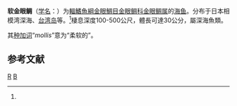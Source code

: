{{Speciesbox 
| genus = Beryx
| species = mollis
| status = NE
| status_system = IUCN3.1
| authority = [[阿部宗明|Abe]], 1959<ref name='id6889'>{{cite web| url =http://zd1.brim.ac.cn/speciesview.asp?key=054540002++| title =软金眼鲷| work =《中国动物物种编目数据库》| publisher =中国生物多样性信息中心动物学分部| author =[[中国科学院|中国科学院]]动物研究所| accessdate =2011-10-17}}{{dead link|date=2018年4月 |bot=InternetArchiveBot |fix-attempted=yes }}</ref>
| synonyms = 
}}

'''软金眼鲷'''（[[学名|学名]]：{{lang|la|''Beryx mollis''}}）为[[輻鰭魚綱|輻鰭魚綱]][[金眼鯛目|金眼鯛目]][[金眼鲷科|金眼鲷科]][[金眼鲷属|金眼鲷属]]的[[海鱼|海鱼]]。分布于日本相模湾深海、[[台湾岛|台湾岛]]等。<ref name='id6889'/>棲息深度100-500公尺，體長可達30公分，屬深海魚類。

其[[种加词|种加词]]“''mollis ''”意为“柔软的”。

== 参考文献 ==
{{reflist}}

{{Taxonbar|from=Q1529886}}

[[Category:金眼鲷属|R]]
[[Category:1959年描述的魚類|B]]
